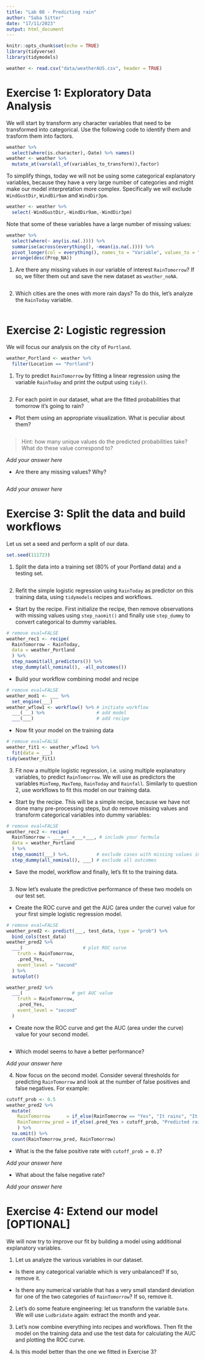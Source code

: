 ```yaml
---
title: "Lab 08 - Predicting rain"
author: "Saba Sitter"
date: "17/11/2023"
output: html_document
---
```


```r
knitr::opts_chunk$set(echo = TRUE)
library(tidyverse)
library(tidymodels)
```

```r
weather <- read.csv("data/weatherAUS.csv", header = TRUE)
```

# Exercise 1: Exploratory Data Analysis

We will start by transform any character variables that need to be transformed into categorical. Use the following code to identify them and trasform them into factors.

```r
weather %>% 
  select(where(is.character),-Date) %>% names()
weather <- weather %>% 
  mutate_at(vars(all_of(variables_to_transform)),factor)
```

To simplify things, today we will not be using some categorical explanatory variables, because they have a very large number of categories and might make our model interpretation more complex. Specifically we will exclude `WindGustDir`, `WindDir9am` and `WindDir3pm`. 

```r
weather <- weather %>%
  select(-WindGustDir,-WindDir9am,-WindDir3pm)
```

Note that some of these variables have a large number of missing values:

```r
weather %>% 
  select(where(~ any(is.na(.)))) %>% 
  summarise(across(everything(), ~mean(is.na(.)))) %>%
  pivot_longer(col = everything(), names_to = "Variable", values_to = "Prop_NA") %>%
  arrange(desc(Prop_NA))
```

1. Are there any missing values in our variable of interest `RainTomorrow`? If so, we filter them out and save the new dataset as `weather_noNA`. 

```r

```

2. Which cities are the ones with more rain days? To do this, let's analyze the `RainToday` variable. 

```r

```

# Exercise 2: Logistic regression

We will focus our analysis on the city of `Portland`.

```r
weather_Portland <- weather %>%
  filter(Location == "Portland")
```

1. Try to predict `RainTomorrow` by fitting a linear regression using the variable `RainToday` and print the output using `tidy()`.

```r

```

2. For each point in our dataset, what are the fitted probabilities that tomorrow it's going to rain? 

- Plot them using an appropriate visualization. What is peculiar about them?

```r

```

> Hint: how many unique values do the predicted probabilities take? What do these value correspond to?

*Add your answer here*

- Are there any missing values? Why?

```r

```

*Add your answer here*

# Exercise 3: Split the data and build workflows

Let us set a seed and perform a split of our data.

```r
set.seed(111723)
```

1. Split the data into a training set (80% of your Portland data) and a testing set.

```r

```

2. Refit the simple logistic regression using `RainToday` as predictor on this training data, using `tidymodels` recipes and workflows.

- Start by the recipe. First initialize the recipe, then remove observations with missing values using `step_naomit()` and finally use `step_dummy` to convert categorical to dummy variables.

```r
# remove eval=FALSE
weather_rec1 <- recipe(
  RainTomorrow ~ RainToday, 
  data = weather_Portland
  ) %>%
  step_naomit(all_predictors()) %>%
  step_dummy(all_nominal(), -all_outcomes())
```

- Build your workflow combining model and recipe

```r
# remove eval=FALSE
weather_mod1 <- ___ %>% 
  set_engine(___)
weather_wflow1 <- workflow() %>% # initiate workflow
  ___(___) %>%                   # add model
  ___(___)                       # add recipe
```

- Now fit your model on the training data

```r
# remove eval=FALSE
weather_fit1 <- weather_wflow1 %>% 
  fit(data = ___)
tidy(weather_fit1)
```

3. Fit now a multiple logistic regression, i.e. using multiple explanatory variables, to predict 
`RainTomorrow`. We will use as predictors the variables `MinTemp`, `MaxTemp`, `RainToday` and `Rainfall`. Similarly to question 2, use workflows to fit this model on our training data. 

- Start by the recipe. This will be a simple recipe, because we have not done many pre-processing steps, but do remove missing values and transform categorical variables into dummy variables:

```r
# remove eval=FALSE
weather_rec2 <- recipe(
  RainTomorrow ~ ___+___+___+___, # include your formula
  data = weather_Portland
  ) %>%
  step_naomit(___) %>%.          # exclude cases with missing values in all predictors
  step_dummy(all_nominal(), ___) # exclude all outcomes
```

- Save the model, workflow and finally, let's fit to the training data.

```r

```

3. Now let's evaluate the predictive performance of these two models on our test set.

- Create the ROC curve and get the AUC (area under the curve) value for your first simple logistic regression model.

```r
# remove eval=FALSE
weather_pred2 <- predict(___, test_data, type = "prob") %>%
  bind_cols(test_data)
weather_pred2 %>%
  ___(                      # plot ROC curve
    truth = RainTomorrow,
    .pred_Yes,
    event_level = "second"
  ) %>%
  autoplot()

weather_pred2 %>%
  ___(                  # get AUC value
    truth = RainTomorrow,
    .pred_Yes,
    event_level = "second"
  )
```

- Create now the ROC curve and get the AUC (area under the curve) value for your second model.

```r

```

- Which model seems to have a better performance?

*Add your answer here*

4. Now focus on the second model. Consider several thresholds for predicting `RainTomorrow` and look at the number of false positives and false negatives. For example:

```r
cutoff_prob <- 0.5
weather_pred2 %>%
  mutate(
    RainTomorrow      = if_else(RainTomorrow == "Yes", "It rains", "It does not rain"),
    RainTomorrow_pred = if_else(.pred_Yes > cutoff_prob, "Predicted rain", "Predicted no rain")
    ) %>%
  na.omit() %>%
  count(RainTomorrow_pred, RainTomorrow)
```

- What is the the false positive rate with `cutoff_prob = 0.3`? 

*Add your answer here*

- What about the false negative rate?

*Add your answer here*

# Exercise 4: Extend our model [OPTIONAL]

We will now try to improve our fit by building a model using additional explanatory variables.

1. Let us analyze the various variables in our dataset.

- Is there any categorical variable which is very unbalanced? If so, remove it.

- Is there any numerical variable that has a very small standard deviation for one of the two categories of `RainTomorrow`? If so, remove it.

2. Let's do some feature engineering: let us transform the variable `Date`. We will use `Ludbridate` again: extract the month and year.

3. Let's now combine everything into recipes and workflows. Then fit the model on the training data and use the test data for calculating the AUC and plotting the ROC curve.

4. Is this model better than the one we fitted in Exercise 3?
